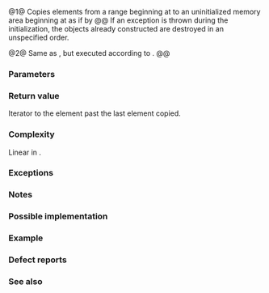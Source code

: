 {{cpp/title|uninitialized_copy_n}}
{{cpp/memory/navbar}}
{{dcl begin}}
{{dcl header|memory}}
{{dcla|num=1|since=c++11|constexpr=c++26|
template&lt; class InputIt, class Size, class NoThrowForwardIt &gt;
NoThrowForwardIt uninitialized_copy_n( InputIt first, Size count,
                                       NoThrowForwardIt d_first );
}}
{{dcl|num=2|since=c++17|
template&lt; class ExecutionPolicy, class ForwardIt,
          class Size, class NoThrowForwardIt &gt;
NoThrowForwardIt uninitialized_copy_n( ExecutionPolicy&amp;&amp; policy,
                                       ForwardIt first, Size count,
                                       NoThrowForwardIt d_first );}}
{{dcl end}}
                                    
@1@ Copies {{c|count}} elements from a range beginning at {{c|first}} to an uninitialized memory area beginning at {{c|d_first}} as if by
{{box|
{{c/core|for (; count &gt; 0; ++d_first, (void) ++first, --count)}}&lt;br&gt;
{{nbspt|4}}{{c/core|::new (}}{{rlpi|voidify}}{{c/core|(*d_first))}}&lt;br&gt;
{{nbspt|8}}{{c/core|typename std::iterator_traits&lt;NoThrowForwardIt&gt;::value_type(*first);}}
}}
@@ If an exception is thrown during the initialization, the objects already constructed are destroyed in an unspecified order.

@2@ Same as {{v|1}}, but executed according to {{c|policy}}.
@@ {{cpp/algorithm/parallel overload precondition}}


{{rrev|since=c++20|
If {{counted range|d_first|count}} overlaps with {{counted range|first|count}}, the behavior is undefined.
}}

===Parameters===
{{par begin}}
{{par|first|the beginning of the range of the elements to copy}}
{{par|count|the number of elements to copy}}
{{par|d_first|the beginning of the destination range}}
{{par exec pol}}
{{par hreq}}
{{par req named|InputIt|InputIterator}}
{{par req named|ForwardIt|ForwardIterator}}
{{par req named|NoThrowForwardIt|ForwardIterator}}
{{par req|No increment, assignment, comparison, or indirection through valid instances of {{tt|NoThrowForwardIt}} may throw exceptions.}}
{{par end}}

===Return value===
Iterator to the element past the last element copied.

===Complexity===
Linear in {{c|count}}.

===Exceptions===
{{cpp/algorithm/parallel exceptions reporting behavior|singular=yes}}

===Notes===
{{feature test macro|__cpp_lib_raw_memory_algorithms|std=C++26|value=202411L|{{c/core|constexpr}} for [[cpp/memory#Uninitialized memory algorithms|specialized memory algorithms]], {{vl|1}}}}

===Possible implementation===
{{eq fun|1=
template&lt;class InputIt, class Size, class NoThrowForwardIt&gt;
constexpr NoThrowForwardIt uninitialized_copy_n(InputIt first, Size count,
                                                NoThrowForwardIt d_first)
{
    using T = typename std::iterator_traits&lt;NoThrowForwardIt&gt;::value_type;
    NoThrowForwardIt current = d_first;
    try
    {
        for (; count &gt; 0; ++first, (void) ++current, --count)
            ::new (static_cast&lt;void*&gt;(std::addressof(*current))) T(*first);
    }
    catch (...)
    {
        for (; d_first != current; ++d_first)
            d_first-&gt;~T();
        throw;
    }
    return current;
}
}}

===Example===
{{example
|code=
#include &lt;algorithm&gt;
#include &lt;iostream&gt;
#include &lt;memory&gt;
#include &lt;string&gt;
#include &lt;tuple&gt;
#include &lt;vector&gt;

int main()
{
    std::vector&lt;std::string&gt; v = {"This", "is", "an", "example"};
    
    std::string* p;
    std::size_t sz;
    std::tie(p, sz) = std::get_temporary_buffer&lt;std::string&gt;(v.size());
    sz = std::min(sz, v.size());
    
    std::uninitialized_copy_n(v.begin(), sz, p);
    
    for (std::string* i = p; i != p + sz; ++i)
    {
        std::cout &lt;&lt; *i &lt;&lt; ' ';
        i-&gt;~basic_string&lt;char&gt;();
    }
    std::cout &lt;&lt; '\n';
    
    std::return_temporary_buffer(p);
}
|p=true
|output=
This is an example
}}

===Defect reports===
{{dr list begin}}
{{dr list item|wg=lwg|dr=2133|std=C++98|before=the effect description used a {{c/core|for}} loop with the iteration&lt;br&gt;expression {{c|++d_first, ++first, --count}}, which&lt;br&gt;results in argument-dependent lookups of {{c/core|operator,}}|after=discards the value&lt;br&gt;of one operand to&lt;br&gt;disable those ADLs}}
{{dr list item|wg=lwg|dr=2433|std=C++11|before=this algorithm might be hijacked by overloaded {{c/core|operator&amp;}}|after=uses {{lc|std::addressof}}}}
{{dr list item|wg=lwg|dr=3870|std=C++20|before=this algorithm might create objects on a {{c/core|const}} storage|after=kept disallowed}}
{{dr list end}}

===See also===
{{dsc begin}}
{{dsc inc|cpp/memory/dsc uninitialized_copy}}
{{dsc inc|cpp/memory/ranges/dsc uninitialized_copy_n}}
{{dsc end}}

{{langlinks|de|es|fr|it|ja|pt|ru|zh}}